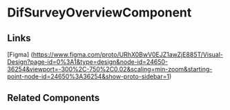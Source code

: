 <!-- dif-survey-overview.stories.mdx -->


<Meta title="QTD Components/analysis/dif-surveys/dif-survey-overview/README" component={DifSurveyOverviewComponent} />

# DifSurveyOverviewComponent

<ArgsTable of={DifSurveyOverviewComponent} />

## Links

[Figma] (https://www.figma.com/proto/URhX0BwV0EJZ1awZjE885T/Visual-Design?page-id=0%3A1&type=design&node-id=24650-36254&viewport=-300%2C-750%2C0.02&scaling=min-zoom&starting-point-node-id=24650%3A36254&show-proto-sidebar=1)

## Related Components
